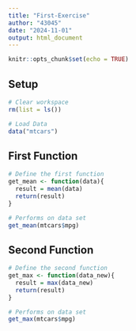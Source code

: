 ```yaml
---
title: "First-Exercise"
author: "43045"
date: "2024-11-01"
output: html_document
---
```


```r
knitr::opts_chunk$set(echo = TRUE)
```

## Setup

```r

# Clear workspace
rm(list = ls()) 

# Load Data
data("mtcars")
```


## First Function

```r

# Define the first function
get_mean <- function(data){
  result = mean(data)
  return(result)
}

# Performs on data set
get_mean(mtcars$mpg)
```

## Second Function
```r

# Define the second function
get_max <- function(data_new){
  result = max(data_new)
  return(result)
}

# Performs on data set
get_max(mtcars$mpg)
```
